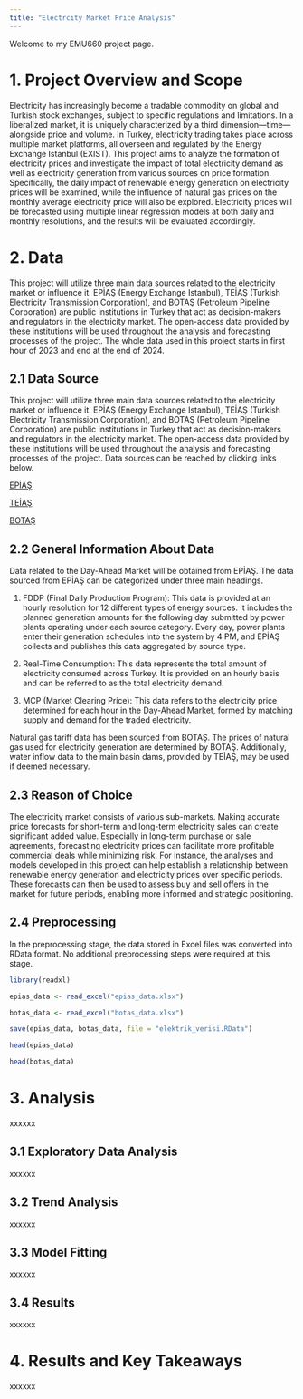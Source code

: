 ```yaml
---
title: "Electrcity Market Price Analysis"
---
```


Welcome to my EMU660 project page.

# 1. Project Overview and Scope

Electricity has increasingly become a tradable commodity on global and Turkish stock exchanges, subject to specific regulations and limitations. In a liberalized market, it is uniquely characterized by a third dimension—time—alongside price and volume. In Turkey, electricity trading takes place across multiple market platforms, all overseen and regulated by the Energy Exchange Istanbul (EXIST). This project aims to analyze the formation of electricity prices and investigate the impact of total electricity demand as well as electricity generation from various sources on price formation. Specifically, the daily impact of renewable energy generation on electricity prices will be examined, while the influence of natural gas prices on the monthly average electricity price will also be explored. Electricity prices will be forecasted using multiple linear regression models at both daily and monthly resolutions, and the results will be evaluated accordingly.

# 2. Data

This project will utilize three main data sources related to the electricity market or influence it. EPİAŞ (Energy Exchange Istanbul), TEİAŞ (Turkish Electricity Transmission Corporation), and BOTAŞ (Petroleum Pipeline Corporation) are public institutions in Turkey that act as decision-makers and regulators in the electricity market. The open-access data provided by these institutions will be used throughout the analysis and forecasting processes of the project. The whole data used in this project starts in first hour of 2023 and end at the end of 2024.

## 2.1 Data Source

This project will utilize three main data sources related to the electricity market or influence it. EPİAŞ (Energy Exchange Istanbul), TEİAŞ (Turkish Electricity Transmission Corporation), and BOTAŞ (Petroleum Pipeline Corporation) are public institutions in Turkey that act as decision-makers and regulators in the electricity market. The open-access data provided by these institutions will be used throughout the analysis and forecasting processes of the project. Data sources can be reached by clicking links below.

[EPİAŞ](https://seffaflik.epias.com.tr/home)

[TEİAŞ](https://www.teias.gov.tr/sektor-raporlari)

[BOTAŞ](https://www.botas.gov.tr/Sayfa/satis-fiyat-tarifesi/439)

## 2.2 General Information About Data

Data related to the Day-Ahead Market will be obtained from EPİAŞ. The data sourced from EPİAŞ can be categorized under three main headings.

1)  FDDP (Final Daily Production Program): This data is provided at an hourly resolution for 12 different types of energy sources. It includes the planned generation amounts for the following day submitted by power plants operating under each source category. Every day, power plants enter their generation schedules into the system by 4 PM, and EPİAŞ collects and publishes this data aggregated by source type.

2)  Real-Time Consumption: This data represents the total amount of electricity consumed across Turkey. It is provided on an hourly basis and can be referred to as the total electricity demand.

3)  MCP (Market Clearing Price): This data refers to the electricity price determined for each hour in the Day-Ahead Market, formed by matching supply and demand for the traded electricity.

Natural gas tariff data has been sourced from BOTAŞ. The prices of natural gas used for electricity generation are determined by BOTAŞ. Additionally, water inflow data to the main basin dams, provided by TEİAŞ, may be used if deemed necessary.

## 2.3 Reason of Choice

The electricity market consists of various sub-markets. Making accurate price forecasts for short-term and long-term electricity sales can create significant added value. Especially in long-term purchase or sale agreements, forecasting electricity prices can facilitate more profitable commercial deals while minimizing risk. For instance, the analyses and models developed in this project can help establish a relationship between renewable energy generation and electricity prices over specific periods. These forecasts can then be used to assess buy and sell offers in the market for future periods, enabling more informed and strategic positioning.

## 2.4 Preprocessing

In the preprocessing stage, the data stored in Excel files was converted into RData format. No additional preprocessing steps were required at this stage.

```r

library(readxl)

epias_data <- read_excel("epias_data.xlsx")

botas_data <- read_excel("botas_data.xlsx")

save(epias_data, botas_data, file = "elektrik_verisi.RData")

head(epias_data)

head(botas_data)

```

# 3. Analysis

xxxxxx

## 3.1 Exploratory Data Analysis

xxxxxx

## 3.2 Trend Analysis

xxxxxx

## 3.3 Model Fitting

xxxxxx

## 3.4 Results

xxxxxx

# 4. Results and Key Takeaways

xxxxxx
